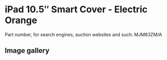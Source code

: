 
# iPad 10.5″ Smart Cover - Electric Orange

Part number, for search engines, auction websites and such: MJM83ZM/A

## Image gallery

<div style={{ width: '100%', maxWidth: '768px' }}>
<GalleryComponent
    images={[
      {
        original: "/everysource/MJM83.webp",
        thumbnail: "/everypreview/MJM83.webp",
      }
    ]}
  />
</div>